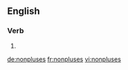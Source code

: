 ==English==

===Verb===
{{head|en}}

# {{en-third-person singular of|nonplus}}

[[de:nonpluses]]
[[fr:nonpluses]]
[[vi:nonpluses]]